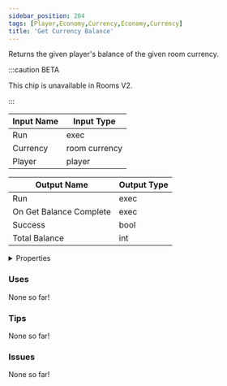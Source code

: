 ```yaml
---
sidebar_position: 204
tags: [Player,Economy,Currency,Economy,Currency]
title: 'Get Currency Balance'
---
```


Returns the given player's balance of the given room currency.



:::caution BETA

This chip is unavailable in Rooms V2.

:::


<EsbSvg />

| Input Name | Input Type |
|-----------|-----------|
| Run | exec |
| Currency | room currency |
| Player | player |

| Output Name | Output Type |
|-----------|-----------|
| Run | exec |
| On Get Balance Complete | exec |
| Success | bool |
| Total Balance | int |


<details>
  <summary>Properties</summary>
  <div>
    <div>
    <table>
      <thead>
        <tr>
          <th>Is beta required?</th>
          <th>❌</th>
        </tr>
        <tr>
          <th>Is this chip a trolling risk?</th>
          <th>❌</th>
        </tr>
        <tr>
          <th>Is this chip a role assignment risk?</th>
          <th>❌</th>
        </tr>
        <tr>
          <th>Chip UUID</th>
          <th>01659b8a-db44-4b5e-9a58-c366dcfff666</th>
        </tr>
      </thead>
    </table>
    </div>
  </div>
</details>

### Uses

None so far!

### Tips

None so far!

### Issues

None so far!